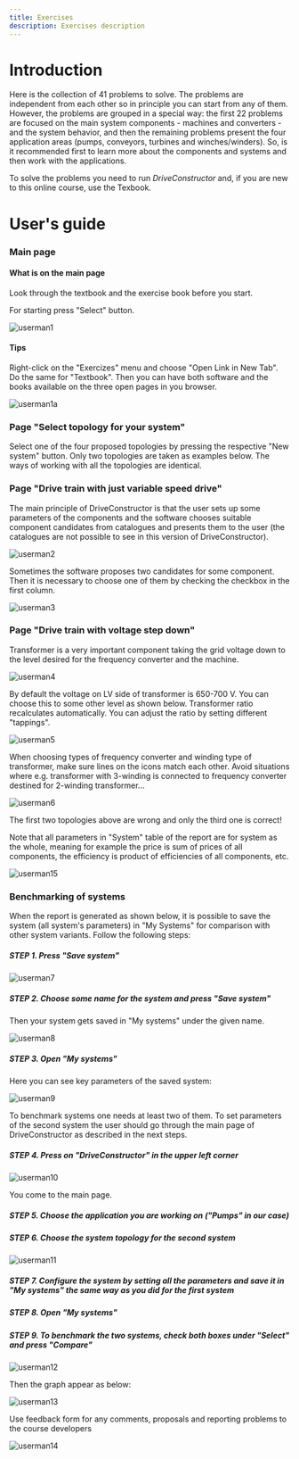 ```yaml
---
title: Exercises
description: Exercises description
---
```


# Introduction

Here is the collection of 41 problems to solve. The problems are independent
from each other so in principle you can start from any of them. However, the
problems are grouped in a special way: the first 22 problems are focused on the
main system components - machines and converters - and the system behavior, and
then the remaining problems present the four application areas (pumps,
conveyors, turbines and winches/winders). So, is it recommended first to learn
more about the components and systems and then work with the applications.

To solve the problems you need to run _DriveConstructor_ and, if you are new to
this online course, use the Texbook.

# User's guide

### Main page

#### What is on the main page

Look through the textbook and the exercise book before you start.

For starting press "Select" button.

![userman1](./images/userman1.png)

#### Tips

Right-click on the "Exercizes" menu and choose "Open Link in New Tab". Do the
same for "Textbook". Then you can have both software and the books available on
the three open pages in you browser.

![userman1a](./images/userman1a.png)

### Page "Select topology for your system"

Select one of the four proposed topologies by pressing the respective "New
system" button. Only two topologies are taken as examples below. The ways of
working with all the topologies are identical.

### Page "Drive train with just variable speed drive"

The main principle of DriveConstructor is that the user sets up some parameters
of the components and the software chooses suitable component candidates from
catalogues and presents them to the user (the catalogues are not possible to see
in this version of DriveConstructor).

![userman2](./images/userman2.png)

Sometimes the software proposes two candidates for some component. Then it is
necessary to choose one of them by checking the checkbox in the first column.

![userman3](./images/userman3.png)

### Page "Drive train with voltage step down"

Transformer is a very important component taking the grid voltage down to the
level desired for the frequency converter and the machine.

![userman4](./images/userman4.png)

By default the voltage on LV side of transformer is 650-700 V. You can choose
this to some other level as shown below. Transformer ratio recalculates
automatically. You can adjust the ratio by setting different "tappings".

![userman5](./images/userman5.png)

When choosing types of frequency converter and winding type of transformer, make
sure lines on the icons match each other. Avoid situations where e.g.
transformer with 3-winding is connected to frequency converter destined for
2-winding transformer...

![userman6](./images/userman6.png)

The first two topologies above are wrong and only the third one is correct!

Note that all parameters in "System" table of the report are for system as the
whole, meaning for example the price is sum of prices of all components, the
efficiency is product of efficiencies of all components, etc.

![userman15](./images/userman15.png)

### Benchmarking of systems

When the report is generated as shown below, it is possible to save the system
(all system's parameters) in "My Systems" for comparison with other system
variants. Follow the following steps:

##### STEP 1. Press "Save system"

![userman7](./images/userman7.png)

##### STEP 2. Choose some name for the system and press "Save system"

Then your system gets saved in "My systems" under the given name.

![userman8](./images/userman8.png)

##### STEP 3. Open "My systems"

Here you can see key parameters of the saved system:

![userman9](./images/userman9.png)

To benchmark systems one needs at least two of them. To set parameters of the
second system the user should go through the main page of DriveConstructor as
described in the next steps.

##### STEP 4. Press on "DriveConstructor" in the upper left corner

![userman10](./images/userman10.png)

You come to the main page.

##### STEP 5. Choose the application you are working on ("Pumps" in our case)

##### STEP 6. Choose the system topology for the second system

![userman11](./images/userman11.png)

##### STEP 7. Configure the system by setting all the parameters and save it in "My systems" the same way as you did for the first system

##### STEP 8. Open "My systems"

##### STEP 9. To benchmark the two systems, check both boxes under "Select" and press "Compare"

![userman12](./images/userman12.png)

Then the graph appear as below:

![userman13](./images/userman13.png)

Use feedback form for any comments, proposals and reporting problems to the
course developers

![userman14](./images/userman14.png)
